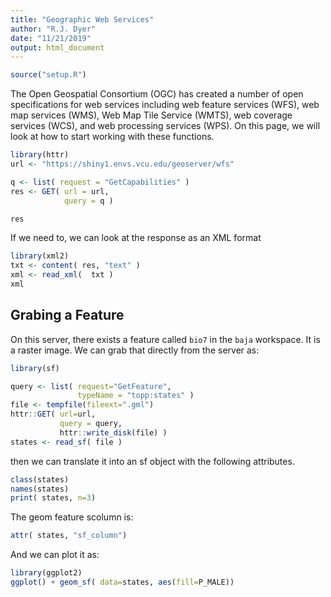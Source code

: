 ```yaml
---
title: "Geographic Web Services"
author: "R.J. Dyer"
date: "11/21/2019"
output: html_document
---
```


```r
source("setup.R")
```


The Open Geospatial Consortium (OGC) has created a number of open specifications for web services including web feature services (WFS), web map services (WMS), Web Map Tile Service (WMTS), web coverage services (WCS), and web processing services (WPS).  On this page, we will look at how to start working with these functions.

```r
library(httr)
url <- "https://shiny1.envs.vcu.edu/geoserver/wfs"

q <- list( request = "GetCapabilities" )
res <- GET( url = url,
            query = q )

res
```


If we need to, we can look at the response as an XML format

```r
library(xml2)
txt <- content( res, "text" )
xml <- read_xml(  txt )
xml
```

## Grabing a Feature

On this server, there exists a feature called `bio7` in the `baja` workspace.  It is a raster image.  We can grab that directly from the server as:

```r
library(sf)

query <- list( request="GetFeature",
               typeName = "topp:states" )
file <- tempfile(fileext=".gml")
httr::GET( url=url, 
           query = query, 
           httr::write_disk(file) )
states <- read_sf( file )
```

then we can translate it into an sf object with the following attributes.

```r
class(states)
names(states)
print( states, n=3)
```

The geom feature scolumn is:

```r
attr( states, "sf_column")
```


And we can plot it as:

```r
library(ggplot2)
ggplot() + geom_sf( data=states, aes(fill=P_MALE))
```

